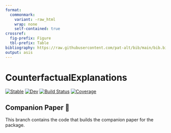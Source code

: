 ```yaml
---
format: 
  commonmark:
    variant: -raw_html
    wrap: none
    self-contained: true
crossref:
  fig-prefix: Figure
  tbl-prefix: Table
bibliography: https://raw.githubusercontent.com/pat-alt/bib/main/bib.bib
output: asis
---
```


# CounterfactualExplanations

[![Stable](https://img.shields.io/badge/docs-stable-blue.svg)](https://pat-alt.github.io/CounterfactualExplanations.jl/stable)
[![Dev](https://img.shields.io/badge/docs-dev-blue.svg)](https://pat-alt.github.io/CounterfactualExplanations.jl/dev)
[![Build Status](https://github.com/pat-alt/CounterfactualExplanations.jl/actions/workflows/CI.yml/badge.svg?branch=main)](https://github.com/pat-alt/CounterfactualExplanations.jl/actions/workflows/CI.yml?query=branch%3Amain)
[![Coverage](https://codecov.io/gh/pat-alt/CounterfactualExplanations.jl/branch/main/graph/badge.svg)](https://codecov.io/gh/pat-alt/CounterfactualExplanations.jl)

## Companion Paper 📃

This branch contains the code that builds the companion paper for the package.
